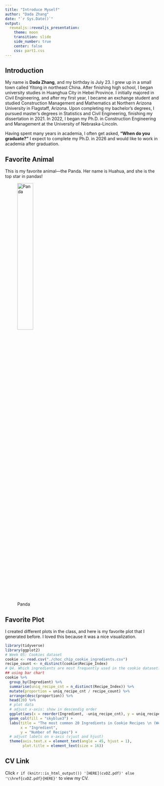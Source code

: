 ```yaml
---
title: "Introduce Myself"
author: "Dada Zhang"
date: "`r Sys.Date()`"
output: 
  revealjs::revealjs_presentation:
    theme: moon
    transition: slide
    side_number: true
    center: false
    css: part1.css
---
```


## Introduction

\textcolor{blue}{Hello!}

My name is **Dada Zhang**, and my birthday is July 23. I grew up in a small town called Yitong in northeast China. After finishing high school, I began university studies in Huanghua City in Hebei Province. I initially majored in Civil Engineering, and after my first year, I became an exchange student and studied Construction Management and Mathematics at Northern Arizona University in Flagstaff, Arizona. Upon completing my bachelor's degrees, I pursued master's degrees in Statistics and Civil Engineering, finishing my dissertation in 2021. In 2022, I began my Ph.D. in Construction Engineering and Management at the University of Nebraska-Lincoln.

Having spent many years in academia, I often get asked, **"When do you graduate?"** I expect to complete my Ph.D. in 2026 and would like to work in academia after graduation.

## Favorite Animal

This is my favorite animal—the Panda. Her name is Huahua, and she is the top star in pandas!

![Panda](./panda_huahua.jpg){width="35%"}



## Favorite Plot

I created different plots in the class, and here is my favorite plot that I generated before. I loved this because it was a nice visualization.

```r
library(tidyverse)
library(ggplot2)
# Week 05: Cookies dataset
cookie <- read.csv("./choc_chip_cookie_ingredients.csv")
recipe_count <- n_distinct(cookie$Recipe_Index)
# Q4. Which ingredients are most frequently used in the cookie dataset? 
## using bar chart
cookie %>% 
  group_by(Ingredient) %>%
  summarise(uniq_recipe_cnt = n_distinct(Recipe_Index)) %>%
  mutate(proportion = uniq_recipe_cnt / recipe_count) %>%
  arrange(desc(proportion)) %>%
  head(20) %>%
  # plot data
  # adjust x-axis: show in descendig order
  ggplot(aes(x = reorder(Ingredient, -uniq_recipe_cnt), y = uniq_recipe_cnt)) +
  geom_col(fill = "skyblue3") +
  labs(title = "The most common 20 Ingredients in Cookie Recipes \n (Week 5 Cookie Dataset)",
       x = "Ingredient",
       y = "Number of Recipes") +
  # adjust labels on x-axis (vjust and hjust)
  theme(axis.text.x = element_text(angle = 45, hjust = 1),
        plot.title = element_text(size = 16))
```

## CV Link

Click `r if (knitr::is_html_output()) '[HERE](cvDZ.pdf)' else '\\href{cvDZ.pdf}{HERE}'` to view my CV.

<!-- I can use the same way to insert the CV like in the beamer file, but try a new way. -->

